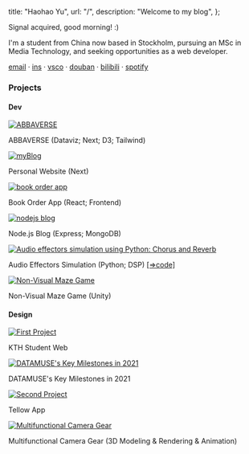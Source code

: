 
  title: "Haohao Yu",
  url: "/",
  description: "Welcome to my blog",
};


<!-- content starts from here -->

Signal acquired, good morning! :)

I'm a student from China now based in Stockholm, pursuing an MSc in Media Technology, and seeking opportunities as a web developer.

[email](mailto:haohao.yu1123@gamil.com) · [ins](https://www.instagram.com/haohao.yu1123/) · [vsco](https://vsco.co/haohaoyu1123/gallery) · [douban](https://www.douban.com/people/weizhishux) · [bilibili](https://space.bilibili.com/280293477?spm_id_from=333.999.0.0) · [spotify](https://open.spotify.com/user/31ocz6om6a22baba6f4slccy4fyu?si=609b253a213f4d11)

### Projects

#### Dev

<div className="portfolio-grid">

  <div className="portfolio-item">
    <a href="https://abbaverse.vercel.app/">
      <img
        className="portfolio-image"
        src="https://res.cloudinary.com/moonbomber/image/upload/v1711971542/blog/%E6%9C%AA%E5%91%BD%E5%90%8D%E7%9A%84%E8%AE%BE%E8%AE%A1_liwd35.png"
        alt="ABBAVERSE"
      />
    </a>
    <p className="portfolio-description">ABBAVERSE (Dataviz; Next; D3; Tailwind)</p>
  </div>

  <div className="portfolio-item">
    <a href="https://haohaoyu.vercel.app/visual">
      <img
        className="portfolio-image"
        src="https://res.cloudinary.com/moonbomber/image/upload/v1712003666/blog/proj-screenshot-myBlog_qesvd6.png"
        alt="myBlog"
      />
    </a>
    <p className="portfolio-description">Personal Website (Next)</p>
  </div>

  <div className="portfolio-item">
    <a href="https://book-order-app-six-lac.vercel.app/">
      <img
        className="portfolio-image"
        src="https://res.cloudinary.com/moonbomber/image/upload/v1710886996/blog/book-order-app_dzugix.png"
        alt="book order app"
      />
    </a>
    <p className="portfolio-description">Book Order App (React; Frontend)</p>
  </div>

  <div className="portfolio-item">
    <a href="https://nodejs-blog-imr1.onrender.com/blogs">
      <img
        className="portfolio-image"
        src="https://res.cloudinary.com/moonbomber/image/upload/v1711022991/blog/Raw-Blog_uvohxf.png"
        alt="nodejs blog"
      />
    </a>
    <p className="portfolio-description">Node.js Blog (Express; MongoDB)</p>
  </div>

  <div className="portfolio-item">
    <a href="https://youtu.be/9XGxIW4JsmU">
      <img
        className="portfolio-image"
        src="https://res.cloudinary.com/moonbomber/image/upload/v1710751224/blog/audio-effector-video_inf0rq.jpg"
        alt="Audio effectors simulation using Python: Chorus and Reverb"
      />
    </a>
    <p className="portfolio-description">Audio Effectors Simulation (Python; DSP)        <a href="https://github.com/haohao2021/audio-effectors-project/tree/main/scripts" style={{ textDecoration: 'underline' }}>[⇒code] </a>
     </p>
  </div>

  <div className="portfolio-item">
    <a href="https://www.youtube.com/watch?v=vBWEr6JHqw4">
      <img
        className="portfolio-image"
        src="https://res.cloudinary.com/moonbomber/image/upload/v1710678436/blog/Maze_Game_qn8uux.png"
        alt="Non-Visual Maze Game"
      />
    </a>
    <p className="portfolio-description">Non-Visual Maze Game (Unity)</p>
  </div>


</div>

#### Design

<div className="portfolio-grid">
  <div className="portfolio-item">
    <a href="https://www.figma.com/proto/Jtv0imFv4qZFsT32mH5NXw/KTH-Student-Web?node-id=34-1981&starting-point-node-id=34%3A1981&mode=design&t=QGz0E0dPCFJ6FWCw-1">
      <img
        className="portfolio-image"
        src="https://res.cloudinary.com/moonbomber/image/upload/v1710399894/blog/whiteBG_InfoBuddy_screenshot_psfhnp.png"
        alt="First Project"
      />
    </a>
    <p className="portfolio-description">KTH Student Web</p>
  </div>

 <div className="portfolio-item">
    <a href="https://datamuse.guokr.com/desktop?page=nyt">
      <img
        className="portfolio-image"
        src="https://res.cloudinary.com/moonbomber/image/upload/v1710679461/blog/DATAMUSE_s_Key_Milestones_in_2021_qr9m6h.jpg"
        alt="DATAMUSE's Key Milestones in 2021"
      />
    </a>
    <p className="portfolio-description">DATAMUSE's Key Milestones in 2021</p>
  </div>


  <div className="portfolio-item">
    <a href="https://www.figma.com/proto/BcMtYE21DSTQhCgybBIJAG/Tellow-App?node-id=1-723&starting-point-node-id=1%3A723&mode=design&t=kaU8uEHhd17Q7N0b-1">
      <img
        className="portfolio-image"
        src="https://res.cloudinary.com/moonbomber/image/upload/v1710400448/blog/whiteBG_TellowApp_llgb6d.png"
        alt="Second Project"
      />
    </a>
    <p className="portfolio-description">Tellow App</p>
  </div>

  <div className="portfolio-item">
    <a href="https://www.youtube.com/watch?v=ePv_fzAan2c">
      <img
        className="portfolio-image"
        src="https://res.cloudinary.com/moonbomber/image/upload/v1710684277/blog/IMG_8415_kogrbs.jpg"
        alt="Multifunctional Camera Gear"
      />
    </a>
    <p className="portfolio-description">Multifunctional Camera Gear (3D Modeling & Rendering & Animation)</p>
  </div>

  
</div>

<Analytics />
